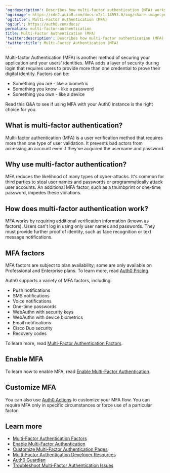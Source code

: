 ---
'og:description': Describes how multi-factor authentication (MFA) works in Auth0.
'og:image': https://cdn2.auth0.com/docs-v2/1.14553.0/img/share-image.png
'og:title': Multi-Factor Authentication (MFA)
'og:url': https://auth0.com/docs/
permalink: multi-factor-authentication
title: Multi-Factor Authentication (MFA)
'twitter:description': Describes how multi-factor authentication (MFA) works in Auth0.
'twitter:title': Multi-Factor Authentication (MFA)
---
<Card title="Overview">

Multi-factor Authentication (MFA) is another method of securing your application and your users' identities. MFA adds a layer of security during login that requires users to provide more than one credential to prove their digital identity. Factors can be:

* Something you are - like a biometric
* Something you know - like a password
* Something you own - like a device

Read this Q&A to see if using MFA with your Auth0 instance is the right choice for you.

</Card>

## What is multi-factor authentication?

<Tooltip tip="Multi-factor authentication (MFA): User authentication process that uses a factor in addition to username and password such as a code via SMS." cta="View Glossary" href="/docs/glossary?term=Multi-factor+authentication">Multi-factor authentication</Tooltip> (MFA) is a user verification method that requires more than one type of user validation. It prevents <Tooltip tip="Bad Actors: Entity (a person or group) that poses a threat to the business or environment with the intention to cause harm." cta="View Glossary" href="/docs/glossary?term=bad+actors">bad actors</Tooltip> from accessing an account even if they've acquired the username and password.

## Why use multi-factor authentication?

MFA reduces the likelihood of many types of cyber-attacks. It's common for third parties to steal user names and passwords or programmatically attack user accounts. An additional MFA factor, such as a thumbprint or one-time password, impedes these violations.

## How does multi-factor authentication work?

MFA works by requiring additional verification information (known as factors). Users can't log in using only user names and passwords. They must provide further proof of identity, such as face recognition or text message notifications.

## MFA factors

<Warning>

MFA factors are subject to plan availability; some are only available on Professional and Enterprise plans. To learn more, read [Auth0 Pricing](https://auth0.com/pricing).

</Warning>

Auth0 supports a variety of MFA factors, including:

* Push notifications
* SMS notifications
* Voice notifications
* One-time passwords
* WebAuthn with security keys
* WebAuthn with device biometrics
* Email notifications
* Cisco Duo security
* Recovery codes

To learn more, read [Multi-Factor Authentication Factors](/docs/secure/multi-factor-authentication/multi-factor-authentication-factors).

## Enable MFA

To learn how to enable MFA, read [Enable Multi-Factor Authentication](/docs/secure/multi-factor-authentication/enable-mfa).

## Customize MFA

You can also use [Auth0 Actions](/docs/customize/actions) to customize your MFA flow. You can require MFA only in specific circumstances or force use of a particular factor.

## Learn more

* [Multi-Factor Authentication Factors](/docs/secure/multi-factor-authentication/multi-factor-authentication-factors)
* [Enable Multi-Factor Authentication](/docs/secure/multi-factor-authentication/enable-mfa)
* [Customize Multi-Factor Authentication Pages](/docs/secure/multi-factor-authentication/customize-mfa)
* [Multi-Factor Authentication Developer Resources](/docs/secure/multi-factor-authentication/multi-factor-authentication-developer-resources)
* [Auth0 Guardian](/docs/secure/multi-factor-authentication/auth0-guardian)
* [Troubleshoot Multi-Factor Authentication Issues](/docs/troubleshoot/authentication-issues/troubleshoot-mfa-issues)